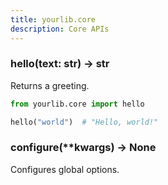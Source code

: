 ```yaml
---
title: yourlib.core
description: Core APIs
---
```


### hello(text: str) -> str

Returns a greeting.

```python
from yourlib.core import hello

hello("world")  # "Hello, world!"
```

### configure(\*\*kwargs) -> None

Configures global options.
